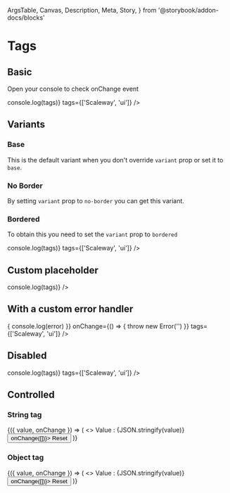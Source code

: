   ArgsTable,
  Canvas,
  Description,
  Meta,
  Story,
} from '@storybook/addon-docs/blocks'

<Meta title="Components/Tags" component={Tags} />

# Tags

## Basic

<Description>Open your console to check onChange event</Description>

<Canvas>
  <Story name="Basic">
    <Tags
      name="basic"
      onChange={tags => console.log(tags)}
      tags={['Scaleway', 'ui']}
    />
  </Story>
</Canvas>

## Variants

### Base

This is the default variant when you don't override `variant` prop or set it to `base`.

<Canvas>
  <Story name="Variant base">
    <div style={{ marginBottom: '16px' }}>
      <Tags name="base" tags={['Scaleway', 'ui']} />
    </div>
    <Tags name="base" variant="base" tags={['Scaleway', 'ui']} />
  </Story>
</Canvas>

### No Border

By setting `variant` prop to `no-border` you can get this variant.

<Canvas>
  <Story name="Variant no-border">
    <Tags name="noBorder" variant="no-border" tags={['Scaleway', 'ui']} />
  </Story>
</Canvas>

### Bordered

To obtain this you need to set the `variant` prop to `bordered`

<Canvas>
  <Story name="Variant bordered">
    <Tags
      name="bordered"
      variant="bordered"
      onChange={tags => console.log(tags)}
      tags={['Scaleway', 'ui']}
    />
  </Story>
</Canvas>

## Custom placeholder

<Canvas>
  <Story name="Placeholder">
    <Tags
      name="placeholder"
      placeholder="Please type your tags"
      onChange={tags => console.log(tags)}
    />
  </Story>
</Canvas>

## With a custom error handler

<Canvas>
  <Story name="Error handler">
    <Tags
      name="error-handler"
      onChangeError={error => {
        console.log(error)
      }}
      onChange={() => {
        throw new Error('')
      }}
      tags={['Scaleway', 'ui']}
    />
  </Story>
</Canvas>

## Disabled

<Canvas>
  <Story name="Disabled">
    <Tags
      name="disabled"
      disabled
      onChange={tags => console.log(tags)}
      tags={['Scaleway', 'ui']}
    />
  </Story>
</Canvas>

## Controlled

### String tag

<Canvas>
  <Story name="Controlled">
    <ControlValue value={['Scaleway', 'ui']}>
      {({ value, onChange }) => (
        <>
          <Tags name="controlled" onChange={onChange} tags={value} />
          <Typography my={1}>Value : {JSON.stringify(value)}</Typography>
          <Button size="small" type="button" onClick={() => onChange([])}>
            Reset
          </Button>
        </>
      )}
    </ControlValue>
  </Story>
</Canvas>

### Object tag

<Canvas>
  <Story name="Controlled object">
    <ControlValue value={[{ label: 'Scaleway' }, { label: 'ui' }]}>
      {({ value, onChange }) => (
        <>
          <Tags
            areTagsObject
            name="controlled-object"
            onChange={onChange}
            tags={value}
          />
          <Typography my={1}>Value : {JSON.stringify(value)}</Typography>
          <Button size="small" type="button" onClick={() => onChange([])}>
            Reset
          </Button>
        </>
      )}
    </ControlValue>
  </Story>
</Canvas>

<ArgsTable of={Tags} />
